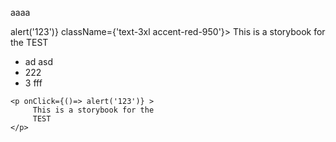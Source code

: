 
aaaa

<p onClick={()=> alert('123')} className={'text-3xl accent-red-950'}>
     This is a storybook for the
     TEST
</p>

<Example/>

- ad asd
- 222
- 3 fff

```
<p onClick={()=> alert('123')} >
     This is a storybook for the
     TEST
</p>
```
